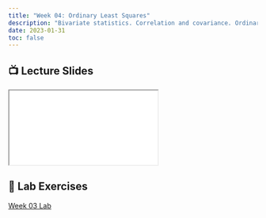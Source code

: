 ```yaml
---
title: "Week 04: Ordinary Least Squares"
description: "Bivariate statistics. Correlation and covariance. Ordinary Least Squares."
date: 2023-01-31
toc: false
---
```


## 📺 Lecture Slides {.reveal-viewport}

<iframe class="slide-deck" src="../slides/04-ols-slides.html"></iframe> 

## 🔬 Lab Exercises

[Week 03 Lab](../labs/04-ols-lab.qmd)

